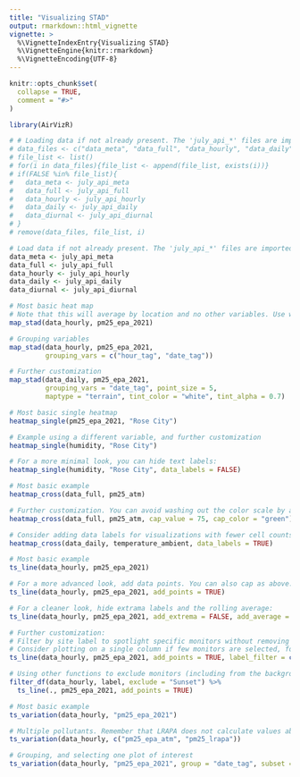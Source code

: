 ```yaml
---
title: "Visualizing STAD"
output: rmarkdown::html_vignette
vignette: >
  %\VignetteIndexEntry{Visualizing STAD}
  %\VignetteEngine{knitr::rmarkdown}
  %\VignetteEncoding{UTF-8}
---
```


```r
knitr::opts_chunk$set(
  collapse = TRUE,
  comment = "#>"
)
```

```r
library(AirVizR)
```

```r
# # Loading data if not already present. The 'july_api_*' files are imported with the package.
# data_files <- c("data_meta", "data_full", "data_hourly", "data_daily", "data_diurnal")
# file_list <- list()
# for(i in data_files){file_list <- append(file_list, exists(i))}
# if(FALSE %in% file_list){
#   data_meta <- july_api_meta
#   data_full <- july_api_full
#   data_hourly <- july_api_hourly
#   data_daily <- july_api_daily
#   data_diurnal <- july_api_diurnal
# }
# remove(data_files, file_list, i)

# Load data if not already present. The 'july_api_*' files are imported with the package.
data_meta <- july_api_meta
data_full <- july_api_full
data_hourly <- july_api_hourly
data_daily <- july_api_daily
data_diurnal <- july_api_diurnal
```


```r
# Most basic heat map
# Note that this will average by location and no other variables. Use with caution if data spans over large periods of time.
map_stad(data_hourly, pm25_epa_2021)

# Grouping variables
map_stad(data_hourly, pm25_epa_2021,
         grouping_vars = c("hour_tag", "date_tag"))

# Further customization
map_stad(data_daily, pm25_epa_2021,
         grouping_vars = "date_tag", point_size = 5,
         maptype = "terrain", tint_color = "white", tint_alpha = 0.7)
```

```r
# Most basic single heatmap
heatmap_single(pm25_epa_2021, "Rose City")

# Example using a different variable, and further customization
heatmap_single(humidity, "Rose City")

# For a more minimal look, you can hide text labels:
heatmap_single(humidity, "Rose City", data_labels = FALSE)
```

```r
# Most basic example
heatmap_cross(data_full, pm25_atm)

# Further customization. You can avoid washing out the color scale by adding a cap.
heatmap_cross(data_full, pm25_atm, cap_value = 75, cap_color = "green")

# Consider adding data labels for visualizations with fewer cell counts:
heatmap_cross(data_daily, temperature_ambient, data_labels = TRUE)
```

```r
# Most basic example
ts_line(data_hourly, pm25_epa_2021)

# For a more advanced look, add data points. You can also cap as above.
ts_line(data_hourly, pm25_epa_2021, add_points = TRUE)

# For a cleaner look, hide extrama labels and the rolling average:
ts_line(data_hourly, pm25_epa_2021, add_extrema = FALSE, add_average = FALSE)

# Further customization:
# Filter by site label to spotlight specific monitors without removing others in the set
# Consider plotting on a single column if few monitors are selected, for ease of visualizaing temporal variation
ts_line(data_hourly, pm25_epa_2021, add_points = TRUE, label_filter = c("Lighthouse", "PSU"), single_column = TRUE)

# Using other functions to exclude monitors (including from the background graphics):
filter_df(data_hourly, label, exclude = "Sunset") %>% 
  ts_line(., pm25_epa_2021, add_points = TRUE)
```

```r
# Most basic example
ts_variation(data_hourly, "pm25_epa_2021")

# Multiple pollutants. Remember that LRAPA does not calculate values above 65 µg/m^3
ts_variation(data_hourly, c("pm25_epa_atm", "pm25_lrapa"))

# Grouping, and selecting one plot of interest
ts_variation(data_hourly, "pm25_epa_2021", group = "date_tag", subset = "hour")
```
